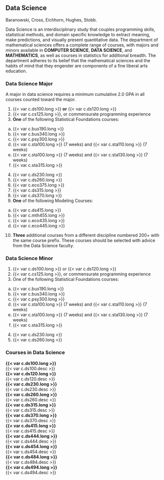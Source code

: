 ## Data Science {#sec-data-science}
Baranowski, Cross, Eichhorn, Hughes, Stobb.

Data Science is an interdisciplinary study that couples programming skills, statistical methods, and domain specific knowledge to extract meaning, make predictions, and visually present quantitative data. The department of mathematical sciences offers a complete range of courses, with majors and minors available in **COMPUTER SCIENCE**, **DATA SCIENCE**, and **MATHEMATICS**, as well as courses in statistics for additional breadth. The department adheres to its belief that the mathematical sciences and the habits of mind that they engender are components of a fine liberal arts education.

### Data Science Major 
A major in data science requires a minimum cumulative 2.0 GPA in all courses counted toward the major.

1. {{< var c.ds100.long >}} **or** {{< var c.ds120.long >}}  
2. {{< var c.cs125.long >}}, or commensurate programming experience  
3. **One** of the following Statistical Foundations courses:  
  a. {{< var c.bus190.long >}}  
  b. {{< var c.bus340.long >}}  
  c. {{< var c.psy300.long >}}  
  d. {{< var c.sta100.long >}} (7 weeks) and {{< var c.sta110.long >}} (7 weeks)  
  e. {{< var c.sta100.long >}} (7 weeks) and {{< var c.sta130.long >}} (7 weeks)  
  f. {{< var c.sta315.long >}}  
4. {{< var c.ds230.long >}}
5. {{< var c.ds260.long >}}
6. {{< var c.eco375.long >}}
7. {{< var c.ds315.long >}}
8. {{< var c.ds370.long >}}
9. **One** of the following Modeling Courses:
  a. {{< var c.ds415.long >}}  
  b. {{< var c.mth455.long >}}  
  c. {{< var c.eco435.long >}}
  d. {{< var c.eco445.long >}}
10.	**Three** additional courses from a different discipline numbered 200+ with the same course prefix. These courses should be selected with advice from the Data Science faculty. 

### Data Science Minor 

1. {{< var c.ds100.long >}} or {{< var c.ds120.long >}}  
2. {{< var c.cs125.long >}}, or commensurate programming experience  
3. One of the following Statistical Foundations courses:  
  a. {{< var c.bus190.long >}}  
  b. {{< var c.bus340.long >}}  
  c. {{< var c.psy300.long >}}  
  d. {{< var c.sta100.long >}} (7 weeks) and {{< var c.sta110.long >}} (7 weeks)  
  e. {{< var c.sta100.long >}} (7 weeks) and {{< var c.sta130.long >}} (7 weeks)  
  f. {{< var c.sta315.long >}}  
4. {{< var c.ds230.long >}}
5. {{< var c.ds260.long >}}


### Courses in Data Science

 **{{< var c.ds100.long >}}**   
  {{< var c.ds100.desc >}}   
 **{{< var c.ds120.long >}}**   
  {{< var c.ds120.desc >}}   
 **{{< var c.ds230.long >}}**   
  {{< var c.ds230.desc >}}   
 **{{< var c.ds260.long >}}**   
  {{< var c.ds260.desc >}}   
 **{{< var c.ds315.long >}}**  
  {{< var c.ds315.desc >}}  
 **{{< var c.ds370.long >}}**  
  {{< var c.ds370.desc >}}  
 **{{< var c.ds415.long >}}**  
  {{< var c.ds415.desc >}}  
 **{{< var c.ds444.long >}}**  
  {{< var c.ds444.desc >}}  
 **{{< var c.ds454.long >}}**  
  {{< var c.ds454.desc >}}  
 **{{< var c.ds484.long >}}**  
  {{< var c.ds484.desc >}}  
 **{{< var c.ds494.long >}}**  
  {{< var c.ds494.desc >}}  
